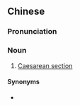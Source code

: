 {{also|剖腹产}}
==Chinese==
{{zh-forms|s=剖腹产|type=21}}

===Pronunciation===
{{zh-pron
|m=剖fùchǎn
|c=fau3 fuk1 caan2
|cat=n
}}

===Noun===
{{zh-noun}}

# [[Caesarean section]]

====Synonyms====
* {{zh-l|剖宮產}}